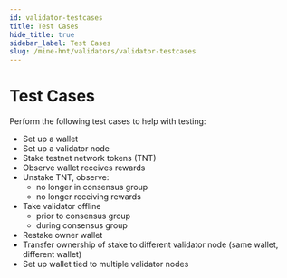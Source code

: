 ```yaml
---
id: validator-testcases
title: Test Cases
hide_title: true
sidebar_label: Test Cases
slug: /mine-hnt/validators/validator-testcases
---
```



# Test Cases
Perform the following test cases to help with testing:

* Set up a wallet
* Set up a validator node
* Stake testnet network tokens (TNT) 
* Observe wallet receives rewards
* Unstake TNT, observe:
    * no longer in consensus group
    * no longer receiving rewards
* Take validator offline
    * prior to consensus group
    * during consensus group
* Restake owner wallet
* Transfer ownership of stake to different validator node (same wallet, different wallet)
* Set up wallet tied to multiple validator nodes
